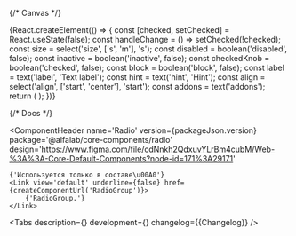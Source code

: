 

<Meta title='Components/Radio' component={Radio} id='Radio' />

{/* Canvas */}

<Story name='Radio'>
    {React.createElement(() => {
        const [checked, setChecked] = React.useState(false);
        const handleChange = () => setChecked(!checked);
        const size = select('size', ['s', 'm'], 's');
        const disabled = boolean('disabled', false);
        const inactive = boolean('inactive', false);
        const checkedKnob = boolean('checked', false);
        const block = boolean('block', false);
        const label = text('label', 'Text label');
        const hint = text('hint', 'Hint');
        const align = select('align', ['start', 'center'], 'start');
        const addons = text('addons');
        return (
            <Radio
                disabled={disabled}
                inactive={inactive}
                addons={addons}
                block={block}
                size={size}
                align={align}
                onChange={handleChange}
                checked={checked || checkedKnob}
                hint={hint}
                label={label}
            />
        );
    })}
</Story>

{/* Docs */}

<ComponentHeader
    name='Radio'
    version={packageJson.version}
    package='@alfalab/core-components/radio'
    design='https://www.figma.com/file/cdNnkh2QdxuvYLrBm4cubM/Web-%3A%3A-Core-Default-Components?node-id=171%3A29171'
>
    {'Используется только в составе\u00A0'}
    <Link view='default' underline={false} href={createComponentUrl('RadioGroup')}>
        {'RadioGroup.'}
    </Link>
</ComponentHeader>

<Tabs
    description={<Description />}
    development={<Development />}
    changelog={<Markdown>{Changelog}</Markdown>}
/>
